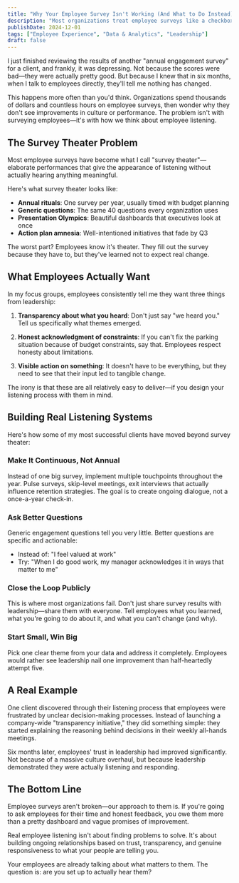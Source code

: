 ```yaml
---
title: "Why Your Employee Survey Isn't Working (And What to Do Instead)"
description: "Most organizations treat employee surveys like a checkbox exercise. Here's why that approach fails and how to build genuine listening systems that drive change."
publishDate: 2024-12-01
tags: ["Employee Experience", "Data & Analytics", "Leadership"]
draft: false
---
```


I just finished reviewing the results of another "annual engagement survey" for a client, and frankly, it was depressing. Not because the scores were bad—they were actually pretty good. But because I knew that in six months, when I talk to employees directly, they'll tell me nothing has changed.

This happens more often than you'd think. Organizations spend thousands of dollars and countless hours on employee surveys, then wonder why they don't see improvements in culture or performance. The problem isn't with surveying employees—it's with how we think about employee listening.

## The Survey Theater Problem

Most employee surveys have become what I call "survey theater"—elaborate performances that give the appearance of listening without actually hearing anything meaningful.

Here's what survey theater looks like:
- **Annual rituals**: One survey per year, usually timed with budget planning
- **Generic questions**: The same 40 questions every organization uses
- **Presentation Olympics**: Beautiful dashboards that executives look at once
- **Action plan amnesia**: Well-intentioned initiatives that fade by Q3

The worst part? Employees know it's theater. They fill out the survey because they have to, but they've learned not to expect real change.

## What Employees Actually Want

In my focus groups, employees consistently tell me they want three things from leadership:

1. **Transparency about what you heard**: Don't just say "we heard you." Tell us specifically what themes emerged.

2. **Honest acknowledgment of constraints**: If you can't fix the parking situation because of budget constraints, say that. Employees respect honesty about limitations.

3. **Visible action on something**: It doesn't have to be everything, but they need to see that their input led to tangible change.

The irony is that these are all relatively easy to deliver—if you design your listening process with them in mind.

## Building Real Listening Systems

Here's how some of my most successful clients have moved beyond survey theater:

### Make It Continuous, Not Annual
Instead of one big survey, implement multiple touchpoints throughout the year. Pulse surveys, skip-level meetings, exit interviews that actually influence retention strategies. The goal is to create ongoing dialogue, not a once-a-year check-in.

### Ask Better Questions
Generic engagement questions tell you very little. Better questions are specific and actionable:
- Instead of: "I feel valued at work"
- Try: "When I do good work, my manager acknowledges it in ways that matter to me"

### Close the Loop Publicly
This is where most organizations fail. Don't just share survey results with leadership—share them with everyone. Tell employees what you learned, what you're going to do about it, and what you can't change (and why).

### Start Small, Win Big
Pick one clear theme from your data and address it completely. Employees would rather see leadership nail one improvement than half-heartedly attempt five.

## A Real Example

One client discovered through their listening process that employees were frustrated by unclear decision-making processes. Instead of launching a company-wide "transparency initiative," they did something simple: they started explaining the reasoning behind decisions in their weekly all-hands meetings.

Six months later, employees' trust in leadership had improved significantly. Not because of a massive culture overhaul, but because leadership demonstrated they were actually listening and responding.

## The Bottom Line

Employee surveys aren't broken—our approach to them is. If you're going to ask employees for their time and honest feedback, you owe them more than a pretty dashboard and vague promises of improvement.

Real employee listening isn't about finding problems to solve. It's about building ongoing relationships based on trust, transparency, and genuine responsiveness to what your people are telling you.

Your employees are already talking about what matters to them. The question is: are you set up to actually hear them?